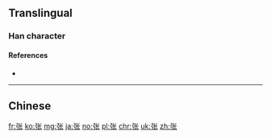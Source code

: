 {{also|張}}
==Translingual==

===Han character===
{{Han char|rn=57|rad=弓|as=04|sn=7|four=|canj=NPO|ids=⿰弓长}}

====References====
* {{Han ref|kx=0357.211|hdz=20992.060|uh=5F20|ud=24352}}

----

==Chinese==
{{zh-see|張}}

[[fr:张]]
[[ko:张]]
[[mg:张]]
[[ja:张]]
[[no:张]]
[[pl:张]]
[[chr:张]]
[[uk:张]]
[[zh:张]]